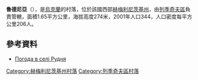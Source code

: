 {{coord|49|22|16|N|27|33|57|E|scale:100000|display=title}}

'''魯德尼亞'''（{{lang-uk|Рудня}}），是[[烏克蘭|烏克蘭]]的村落，位於該國西部[[赫梅利尼茨基州|赫梅利尼茨基州]]，由[[列季奇夫區|列季奇夫區]]負責管轄，面積1.65平方公里，海拔高度274米，2001年人口344，人口密度每平方公里206人。

==參考資料==
* [http://weather.in.ua/ua/hmel'nickaja/22921 Погода в селі Рудня] {{Wayback|url=http://weather.in.ua/ua/hmel%27nickaja/22921 |date=20200203232251 }}

{{DEFAULTSORT:Рудня}}
[[Category:赫梅利尼茨基州村落|Category:赫梅利尼茨基州村落]]
[[Category:列季奇夫區村落|Category:列季奇夫區村落]]


{{Khmelnytskyi-geo-stub}}